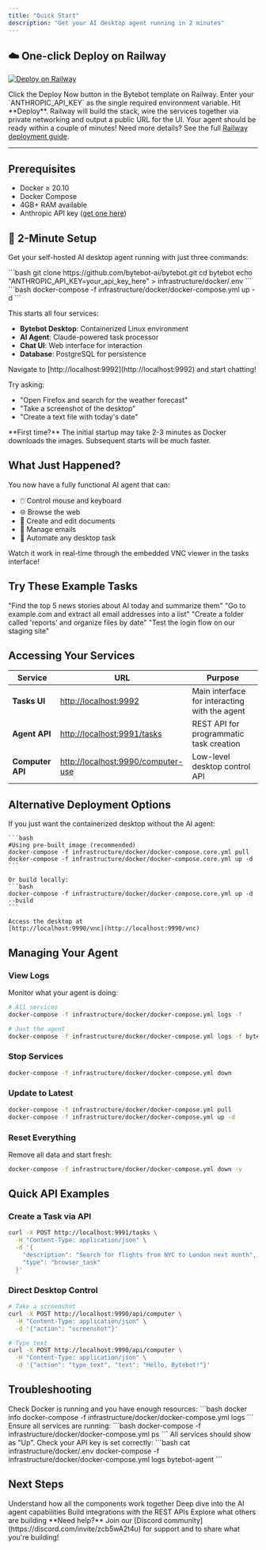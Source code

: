 ```yaml
---
title: "Quick Start"
description: "Get your AI desktop agent running in 2 minutes"
---
```


## ☁️ One-click Deploy on Railway

[![Deploy on Railway](https://railway.com/button.svg)](https://railway.com/deploy/bytebot?referralCode=L9lKXQ)

<Steps>
  <Step title="Visit the Template">
    Click the Deploy Now button in the Bytebot template on Railway.
  </Step>
  <Step title="Add Anthropic Key">
    Enter your `ANTHROPIC_API_KEY` as the single required environment variable.
  </Step>
  <Step title="Deploy &amp; Launch">
    Hit **Deploy**. Railway will build the stack, wire the services together via private networking and output a public URL for the UI. Your agent should be ready within a couple of minutes!
  </Step>
</Steps>

<Note>
  Need more details? See the full <a href="/deployment/railway">Railway deployment guide</a>.
</Note>

---

## Prerequisites

- Docker ≥ 20.10
- Docker Compose
- 4GB+ RAM available
- Anthropic API key ([get one here](https://console.anthropic.com))

## 🚀 2-Minute Setup

Get your self-hosted AI desktop agent running with just three commands:

<Steps>
  <Step title="Clone and Configure">
    ```bash 
    git clone https://github.com/bytebot-ai/bytebot.git cd bytebot echo "ANTHROPIC_API_KEY=your_api_key_here" > infrastructure/docker/.env 
    ```
  </Step>

<Step title="Start the Agent Stack">
  ```bash 
  docker-compose -f infrastructure/docker/docker-compose.yml up -d 
  ```

This starts all four services:

- **Bytebot Desktop**: Containerized Linux environment
- **AI Agent**: Claude-powered task processor
- **Chat UI**: Web interface for interaction
- **Database**: PostgreSQL for persistence

</Step>

<Step title="Open the Chat Interface">
Navigate to [http://localhost:9992](http://localhost:9992) and start chatting!

Try asking:

- "Open Firefox and search for the weather forecast"
- "Take a screenshot of the desktop"
- "Create a text file with today's date"

</Step>
</Steps>

<Note>
  **First time?** The initial startup may take 2-3 minutes as Docker downloads
  the images. Subsequent starts will be much faster.
</Note>

## What Just Happened?

You now have a fully functional AI agent that can:

- 🖱️ Control mouse and keyboard
- 🌐 Browse the web
- 📄 Create and edit documents
- 📧 Manage emails
- 🔄 Automate any desktop task

Watch it work in real-time through the embedded VNC viewer in the tasks interface!

## Try These Example Tasks

<CardGroup cols={2}>
  <Card title="Web Research" icon="magnifying-glass">
    "Find the top 5 news stories about AI today and summarize them"
  </Card>
  <Card title="Data Collection" icon="table">
    "Go to example.com and extract all email addresses into a list"
  </Card>
  <Card title="File Management" icon="folder">
    "Create a folder called 'reports' and organize files by date"
  </Card>
  <Card title="Testing" icon="vial">
    "Test the login flow on our staging site"
  </Card>
</CardGroup>

## Accessing Your Services

| Service          | URL                                                                      | Purpose                                       |
| ---------------- | ------------------------------------------------------------------------ | --------------------------------------------- |
| **Tasks UI**     | [http://localhost:9992](http://localhost:9992)                           | Main interface for interacting with the agent |
| **Agent API**    | [http://localhost:9991/tasks](http://localhost:9991/tasks)               | REST API for programmatic task creation       |
| **Computer API** | [http://localhost:9990/computer-use](http://localhost:9990/computer-use) | Low-level desktop control API                 |

## Alternative Deployment Options

<Tabs>
  <Tab title="Desktop Container Only">
    If you just want the containerized desktop without the AI agent:

    ```bash
    #Using pre-built image (recommended)
    docker-compose -f infrastructure/docker/docker-compose.core.yml pull
    docker-compose -f infrastructure/docker/docker-compose.core.yml up -d
    ```

    Or build locally:
    ```bash
    docker-compose -f infrastructure/docker/docker-compose.core.yml up -d --build
    ```

    Access the desktop at
    [http://localhost:9990/vnc](http://localhost:9990/vnc)

  </Tab>
</Tabs>

## Managing Your Agent

### View Logs

Monitor what your agent is doing:

```bash
# All services
docker-compose -f infrastructure/docker/docker-compose.yml logs -f

# Just the agent
docker-compose -f infrastructure/docker/docker-compose.yml logs -f bytebot-agent
```

### Stop Services

```bash
docker-compose -f infrastructure/docker/docker-compose.yml down
```

### Update to Latest

```bash
docker-compose -f infrastructure/docker/docker-compose.yml pull
docker-compose -f infrastructure/docker/docker-compose.yml up -d
```

### Reset Everything

Remove all data and start fresh:

```bash
docker-compose -f infrastructure/docker/docker-compose.yml down -v
```

## Quick API Examples

### Create a Task via API

```bash
curl -X POST http://localhost:9991/tasks \
  -H "Content-Type: application/json" \
  -d '{
    "description": "Search for flights from NYC to London next month",
    "type": "browser_task"
  }'
```

### Direct Desktop Control

```bash
# Take a screenshot
curl -X POST http://localhost:9990/api/computer \
  -H "Content-Type: application/json" \
  -d '{"action": "screenshot"}'

# Type text
curl -X POST http://localhost:9990/api/computer \
  -H "Content-Type: application/json" \
  -d '{"action": "type_text", "text": "Hello, Bytebot!"}'
```

## Troubleshooting

<AccordionGroup>
  <Accordion title="Container won't start">
    Check Docker is running and you have enough resources: 
    ```bash 
    docker info
    docker-compose -f infrastructure/docker/docker-compose.yml logs 
    ```
  </Accordion>
  <Accordion title="Can't connect to tasks UI">
    Ensure all services are running: 
    ```bash 
    docker-compose -f infrastructure/docker/docker-compose.yml ps 
    ``` 
    All services should show as "Up".
  </Accordion>
  <Accordion title="Agent errors or no response">
    Check your API key is set correctly: 
    ```bash 
    cat infrastructure/docker/.env
    docker-compose -f infrastructure/docker/docker-compose.yml logs bytebot-agent 
    ```
  </Accordion>
</AccordionGroup>

## Next Steps

<CardGroup cols={2}>
  <Card
    title="Architecture Overview"
    icon="sitemap"
    href="/core-concepts/architecture"
  >
    Understand how all the components work together
  </Card>
  <Card title="Agent System" icon="robot" href="/core-concepts/agent-system">
    Deep dive into the AI agent capabilities
  </Card>
  <Card title="API Reference" icon="code" href="/api-reference/introduction">
    Build integrations with the REST APIs
  </Card>
  <Card
    title="Use Cases"
    icon="lightbulb"
    href="/core-concepts/agent-system#use-cases"
  >
    Explore what others are building
  </Card>
</CardGroup>

<Note>
  **Need help?** Join our [Discord
  community](https://discord.com/invite/zcb5wA2t4u) for support and to share
  what you're building!
</Note>
